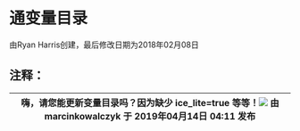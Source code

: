 # 通变量目录

由Ryan Harris创建，最后修改日期为2018年02月08日

## 注释：

| 嗨，请您能更新变量目录吗？因为缺少 ice_lite=true 等等！![](/images/icons/contenttypes/comment_16.png) 由 marcinkowalczyk 于 2019年04月14日 04:11 发布 |
| ------------------------------------------------------------------------------------------------------------------------------------------------------------------------------------- |
